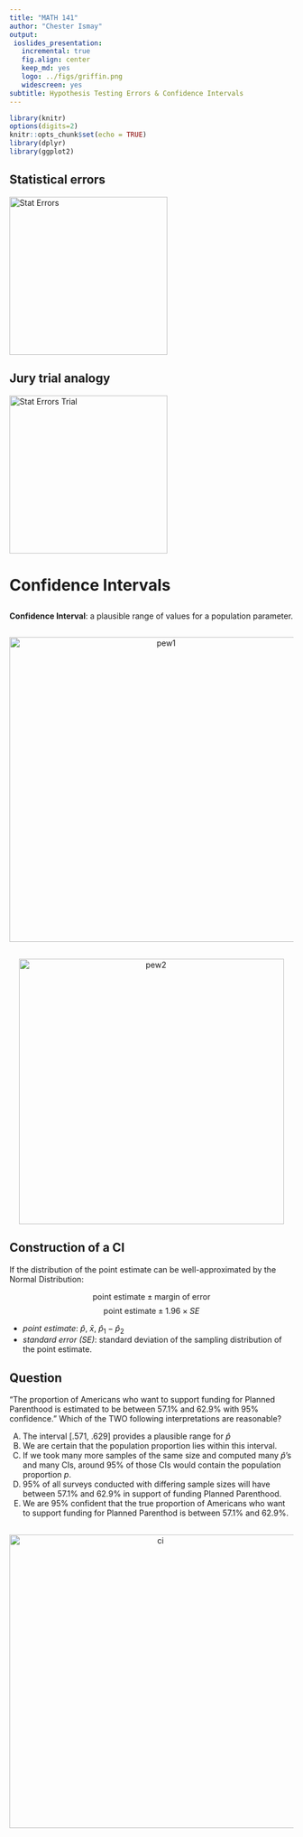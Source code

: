 ```yaml
---
title: "MATH 141"
author: "Chester Ismay"
output:
 ioslides_presentation:
   incremental: true
   fig.align: center
   keep_md: yes
   logo: ../figs/griffin.png
   widescreen: yes
subtitle: Hypothesis Testing Errors & Confidence Intervals
---
```


<style type="text/css">
    ol { list-style-type: upper-alpha; }
</style>

```r
library(knitr)
options(digits=2)
knitr::opts_chunk$set(echo = TRUE)
library(dplyr)
library(ggplot2)
```


## Statistical errors {.flexbox .vcenter}

<img src="06C-stat-errors.pdf" alt="Stat Errors" height = 280>

## Jury trial analogy {.flexbox .vcenter}

<img src="06C-stat-errors-jury.pdf" alt="Stat Errors Trial" height = 280>

# Confidence Intervals


## {.flexbox .vcenter}

**Confidence Interval**: a plausible range of values for a population parameter.


##
<center>
<img src="../figs/pew-headline.png" alt="pew1" height = 540>
</center>


##
<center>
<img src="../figs/pew-table.png" alt="pew2" height = 470>
</center>


## Construction of a CI {.build}

If the distribution of the point estimate can be well-approximated by the Normal Distribution:

$$ \textrm{point estimate} \pm \textrm{margin of error} $$
$$ \textrm{point estimate} \pm 1.96 \times SE $$

- *point estimate*: $\hat{p}$, $\bar{x}$, $\hat{p}_1 - \hat{p}_2$
- *standard error (SE)*: standard deviation of the sampling distribution of the point estimate.


## Question

"The proportion of Americans who want to support funding for Planned Parenthood is estimated
to be between 57.1% and 62.9% with 95% confidence." Which of the TWO following interpretations
are reasonable?

1. The interval [.571, .629] provides a plausible range for $\hat{p}$
2. We are certain that the population proportion lies within this interval.
3. If we took many more samples of the same size and computed many $\hat{p}$'s <br> and
many CIs, around 95% of those CIs would contain the population <br> proportion $p$.
4. 95% of all surveys conducted with differing sample sizes will have between 57.1% and 62.9% in support of funding Planned Parenthood.
5. We are 95% confident that the true proportion of Americans who want to support funding for
Planned Parenthod is between 57.1% and 62.9%.

## {.flexbox .vcenter}

<center>
<img src="../figs/ci.png" alt="ci" height = 520>
</center>